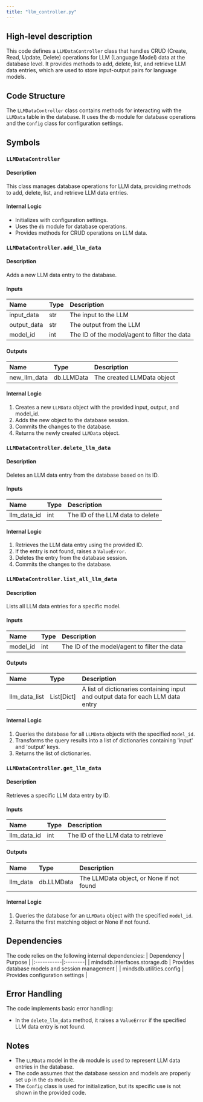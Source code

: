 ```yaml
---
title: "llm_controller.py"
---
```


## High-level description
This code defines a `LLMDataController` class that handles CRUD (Create, Read, Update, Delete) operations for LLM (Language Model) data at the database level. It provides methods to add, delete, list, and retrieve LLM data entries, which are used to store input-output pairs for language models.

## Code Structure
The `LLMDataController` class contains methods for interacting with the `LLMData` table in the database. It uses the `db` module for database operations and the `Config` class for configuration settings.

## Symbols

### `LLMDataController`
#### Description
This class manages database operations for LLM data, providing methods to add, delete, list, and retrieve LLM data entries.

#### Internal Logic
- Initializes with configuration settings.
- Uses the `db` module for database operations.
- Provides methods for CRUD operations on LLM data.

### `LLMDataController.add_llm_data`
#### Description
Adds a new LLM data entry to the database.

#### Inputs
| Name | Type | Description |
|:-----|:-----|:------------|
| input_data | str | The input to the LLM |
| output_data | str | The output from the LLM |
| model_id | int | The ID of the model/agent to filter the data |

#### Outputs
| Name | Type | Description |
|:-----|:-----|:------------|
| new_llm_data | db.LLMData | The created LLMData object |

#### Internal Logic
1. Creates a new `LLMData` object with the provided input, output, and model_id.
2. Adds the new object to the database session.
3. Commits the changes to the database.
4. Returns the newly created `LLMData` object.

### `LLMDataController.delete_llm_data`
#### Description
Deletes an LLM data entry from the database based on its ID.

#### Inputs
| Name | Type | Description |
|:-----|:-----|:------------|
| llm_data_id | int | The ID of the LLM data to delete |

#### Internal Logic
1. Retrieves the LLM data entry using the provided ID.
2. If the entry is not found, raises a `ValueError`.
3. Deletes the entry from the database session.
4. Commits the changes to the database.

### `LLMDataController.list_all_llm_data`
#### Description
Lists all LLM data entries for a specific model.

#### Inputs
| Name | Type | Description |
|:-----|:-----|:------------|
| model_id | int | The ID of the model/agent to filter the data |

#### Outputs
| Name | Type | Description |
|:-----|:-----|:------------|
| llm_data_list | List[Dict] | A list of dictionaries containing input and output data for each LLM data entry |

#### Internal Logic
1. Queries the database for all `LLMData` objects with the specified `model_id`.
2. Transforms the query results into a list of dictionaries containing 'input' and 'output' keys.
3. Returns the list of dictionaries.

### `LLMDataController.get_llm_data`
#### Description
Retrieves a specific LLM data entry by ID.

#### Inputs
| Name | Type | Description |
|:-----|:-----|:------------|
| llm_data_id | int | The ID of the LLM data to retrieve |

#### Outputs
| Name | Type | Description |
|:-----|:-----|:------------|
| llm_data | db.LLMData | The LLMData object, or None if not found |

#### Internal Logic
1. Queries the database for an `LLMData` object with the specified `model_id`.
2. Returns the first matching object or None if not found.

## Dependencies
The code relies on the following internal dependencies:
| Dependency | Purpose |
|:-----------|:--------|
| mindsdb.interfaces.storage.db | Provides database models and session management |
| mindsdb.utilities.config | Provides configuration settings |

## Error Handling
The code implements basic error handling:
- In the `delete_llm_data` method, it raises a `ValueError` if the specified LLM data entry is not found.

## Notes
- The `LLMData` model in the `db` module is used to represent LLM data entries in the database.
- The code assumes that the database session and models are properly set up in the `db` module.
- The `Config` class is used for initialization, but its specific use is not shown in the provided code.
